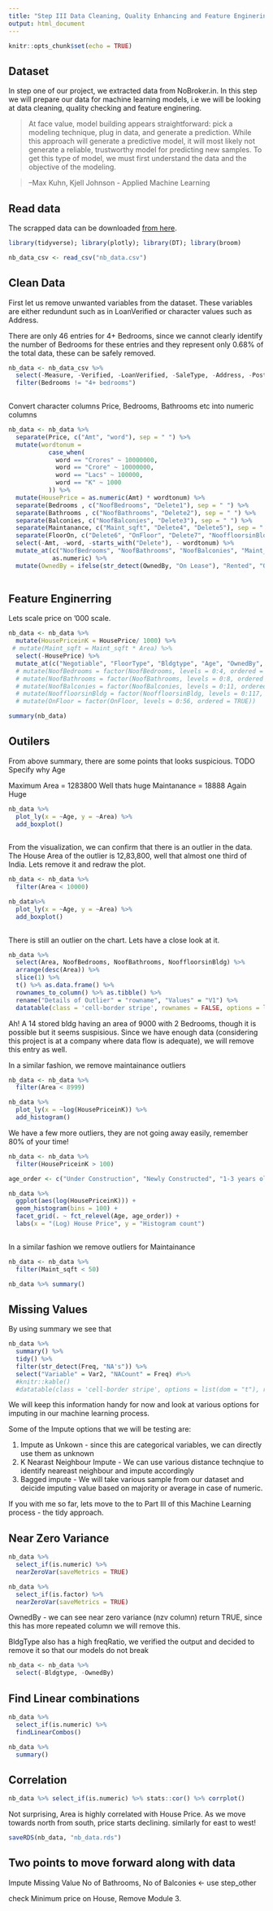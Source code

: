 ```yaml
---
title: "Step III Data Cleaning, Quality Enhancing and Feature Enginering"
output: html_document
---
```


```r
knitr::opts_chunk$set(echo = TRUE)
```

## Dataset

In step one of our project, we extracted data from NoBroker.in. In this step we will prepare our data for machine learning models, i.e we will be looking at data cleaning, quality checking and feature enginering.


> At face value, model building appears straightforward: pick a modeling technique, plug in data, and generate a prediction. While this approach will generate a predictive model, it will most likely not generate a reliable, trustworthy model for predicting new samples. To get this type of model, we must first understand the data and the objective of the modeling.

> --Max Kuhn, Kjell Johnson -  Applied Machine Learning

## Read data

The scrapped data can be downloaded [from here](). 

```r

library(tidyverse); library(plotly); library(DT); library(broom)

nb_data_csv <- read_csv("nb_data.csv")

```

## Clean Data

First let us remove unwanted variables from the dataset. These variables are either redundunt such as in LoanVerified or character values such as Address. 

There are only 46 entries for 4+ Bedrooms, since we cannot clearly identify the number of Bedrooms for these entries and they represent only 0.68% of the total data, these can be safely removed.

```r

nb_data <- nb_data_csv %>% 
  select(-Measure, -Verified, -LoanVerified, -SaleType, -Address, -PostedTime, -ShortAddress, -Area2, -MonthlyEMI, -propid, -HouseType, -FloorType2) %>% 
  filter(Bedrooms != "4+ bedrooms")
  
```

Convert character columns Price, Bedrooms, Bathrooms etc into numeric columns


```r

nb_data <- nb_data %>% 
  separate(Price, c("Amt", "word"), sep = " ") %>% 
  mutate(wordtonum = 
           case_when(
             word == "Crores" ~ 10000000,
             word == "Crore" ~ 10000000,
             word == "Lacs" ~ 100000,
             word == "K" ~ 1000
           )) %>% 
  mutate(HousePrice = as.numeric(Amt) * wordtonum) %>% 
  separate(Bedrooms , c("NoofBedrooms", "Delete1"), sep = " ") %>% 
  separate(Bathrooms , c("NoofBathrooms", "Delete2"), sep = " ") %>% 
  separate(Balconies, c("NoofBalconies", "Delete3"), sep = " ") %>%
  separate(Maintanance, c("Maint_sqft", "Delete4", "Delete5"), sep = " ") %>% 
  separate(FloorOn, c("Delete6", "OnFloor", "Delete7", "NooffloorsinBldg"), sep = " ") %>% 
  select(-Amt, -word, -starts_with("Delete"), - wordtonum) %>% 
  mutate_at(c("NoofBedrooms", "NoofBathrooms", "NoofBalconies", "Maint_sqft", "OnFloor", "NooffloorsinBldg"), 
            as.numeric) %>% 
  mutate(OwnedBy = ifelse(str_detect(OwnedBy, "On Lease"), "Rented", "Owned"))
  

```

## Feature Enginerring

Lets scale price on '000 scale.

```r
nb_data <- nb_data %>% 
  mutate(HousePriceinK = HousePrice/ 1000) %>% 
 # mutate(Maint_sqft = Maint_sqft * Area) %>% 
  select(-HousePrice) %>% 
  mutate_at(c("Negotiable", "FloorType", "Bldgtype", "Age", "OwnedBy", "Furnished", "Facing", "Parking", "PowerBackup", "WaterSupply"), as.factor) #%>% 
  # mutate(NoofBedrooms = factor(NoofBedrooms, levels = 0:4, ordered = TRUE)) %>% 
  # mutate(NoofBathrooms = factor(NoofBathrooms, levels = 0:8, ordered = TRUE)) %>% 
  # mutate(NoofBalconies = factor(NoofBalconies, levels = 0:11, ordered = TRUE)) %>% 
  # mutate(NooffloorsinBldg = factor(NooffloorsinBldg, levels = 0:117, ordered = TRUE)) %>% 
  # mutate(OnFloor = factor(OnFloor, levels = 0:56, ordered = TRUE))
```

```r
summary(nb_data)
```


## Outilers

From above summary, there are some points that looks suspicious. 
TODO Specify why Age

Maximum Area = 1283800 Well thats huge
Maintanance = 18888 Again Huge

```r
nb_data %>% 
  plot_ly(x = ~Age, y = ~Area) %>% 
  add_boxplot()
  
```

From the visualization, we can confirm that there is an outlier in the data. The House Area of the outlier is 12,83,800, well that almost one third of India. Lets remove it and redraw the plot.

```r
nb_data <- nb_data %>% 
  filter(Area < 10000) 

nb_data%>% 
  plot_ly(x = ~Age, y = ~Area) %>% 
  add_boxplot()
  
```

There is still an outlier on the chart. Lets have a close look at it.

```r
nb_data %>% 
  select(Area, NoofBedrooms, NoofBathrooms, NooffloorsinBldg) %>% 
  arrange(desc(Area)) %>% 
  slice(1) %>%
  t() %>% as.data.frame() %>% 
  rownames_to_column() %>% as.tibble() %>% 
  rename("Details of Outlier" = "rowname", "Values" = "V1") %>% 
  datatable(class = 'cell-border stripe', rownames = FALSE, options = list(dom = "t"))

```

Ah! A 14 stored bldg having an area of 9000 with 2 Bedrooms, though it is possible but it seems suspisious. Since we have enough data (considering this project is at a company where data flow is adequate), we will remove this entry as well.

In a similar fashion, we remove maintainance outliers

```r
nb_data <- nb_data %>% 
  filter(Area < 8999)
```

```r
nb_data %>% 
  plot_ly(x = ~log(HousePriceinK)) %>% 
  add_histogram()
```

We have a few more outliers, they are not going away easily, remember 80% of your time!

```r

nb_data <- nb_data %>% 
  filter(HousePriceinK > 100)

age_order <- c("Under Construction", "Newly Constructed", "1-3 years old", "3-5 years old", "5-10 years old")

nb_data %>% 
  ggplot(aes(log(HousePriceinK))) + 
  geom_histogram(bins = 100) + 
  facet_grid(. ~ fct_relevel(Age, age_order)) + 
  labs(x = "(Log) House Price", y = "Histogram count") 
  
```

In a similar fashion we remove outliers for Maintainance

```r
nb_data <- nb_data %>% 
  filter(Maint_sqft < 50)
```


```r
nb_data %>% summary()
```

## Missing Values

By using summary we see that

```r
nb_data %>% 
  summary() %>% 
  tidy() %>% 
  filter(str_detect(Freq, "NA's")) %>% 
  select("Variable" = Var2, "NACount" = Freq) #%>% 
  #knitr::kable()
  #datatable(class = 'cell-border stripe', options = list(dom = "t"), rownames = FALSE)
```



We will keep this information handy for now and look at various options for imputing in our machine learning process.

Some of the Impute options that we will be testing are:

 1) Impute as Unkown - since this are categorical variables, we can directly use them as unknown
 2) K Nearast Neighbour Impute - We can use various distance technqiue to identify neareast neighbour and impute accordingly
 3) Bagged impute - We will take various sample from our dataset and deicide imputing value based on majority or average in case of numeric.
 
If you with me so far, lets move to the to Part III of this Machine Learning process - the tidy approach.

## Near Zero Variance

```r
nb_data %>% 
  select_if(is.numeric) %>% 
  nearZeroVar(saveMetrics = TRUE)
```

```r
nb_data %>% 
  select_if(is.factor) %>% 
  nearZeroVar(saveMetrics = TRUE)
```

OwnedBy - we can see near zero variance (nzv column) return TRUE, since this has more repeated column we will remove this.

BldgType also has a high freqRatio, we verified the output and decided to remove it so that our models do not break

```r
nb_data <- nb_data %>% 
  select(-Bldgtype, -OwnedBy)
```


## Find Linear combinations

```r
nb_data %>% 
  select_if(is.numeric) %>% 
  findLinearCombos()
```

```r
nb_data %>% 
  summary()
```

## Correlation

```r
nb_data %>% select_if(is.numeric) %>% stats::cor() %>% corrplot()
```

Not surprising, Area is highly correlated with House Price.
As we move towards north from south, price starts declining.
similarly for east to west!

```r
saveRDS(nb_data, "nb_data.rds")
```


## Two points to move forward along with data
Impute Missing Value
No of Bathrooms, No of Balconies <- use step_other

check Minimum price on House, Remove Module 3.

